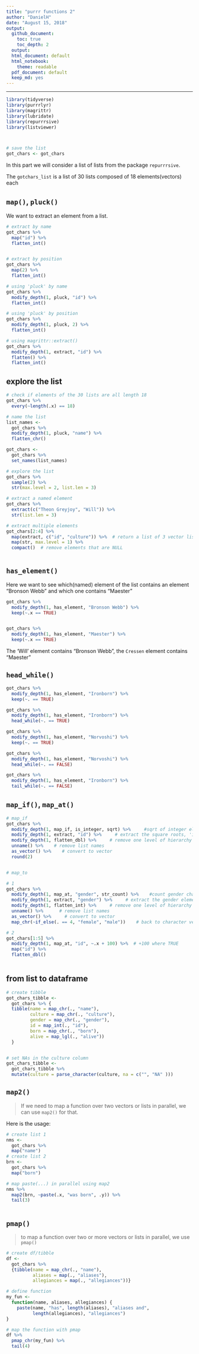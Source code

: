 ```yaml
---
title: "purrr functions 2"
author: "DanielH"
date: "August 15, 2018"
output:
  github_document:
    toc: true
    toc_depth: 2
  output:
  html_document: default
  html_notebook:
    theme: readable
  pdf_document: default
  keep_md: yes
---
```


---

```r

library(tidyverse)
library(purrrlyr)
library(magrittr)
library(lubridate)
library(repurrrsive)
library(listviewer)



# save the list
got_chars <- got_chars

```

In this part we will consider a list of lists from the package `repurrrsive`. 

The `gotchars_list` is a list of 30 lists composed of 18 elements(vectors) each

## `map()`, `pluck()`

We want to extract an element from a list.

```r
# extract by name
got_chars %>%
  map("id") %>%
  flatten_int()


# extract by position
got_chars %>%
  map(2) %>%
  flatten_int()

# using 'pluck' by name
got_chars %>%
  modify_depth(1, pluck, "id") %>%
  flatten_int()

# using 'pluck' by position
got_chars %>%
  modify_depth(1, pluck, 2) %>%
  flatten_int()

# using magrittr::extract()
got_chars %>%
  modify_depth(1, extract, "id") %>%
  flatten() %>%
  flatten_int()
```

## explore the list

```r

# check if elements of the 30 lists are all length 18
got_chars %>%
  every(~length(.x) == 18)

# name the list
list_names <-
  got_chars %>%
  modify_depth(1, pluck, "name") %>%
  flatten_chr()

got_chars <-
  got_chars %>%
  set_names(list_names)

# explore the list
got_chars %>%
  sample(2) %>% 
  str(max.level = 2, list.len = 3)

# extract a named element
got_chars %>%
  extract(c("Theon Greyjoy", "Will")) %>%
  str(list.len = 3)

# extract multiple elements
got_chars[2:4] %>%
  map(extract, c("id", "culture")) %>%  # return a list of 3 vector lists
  map(str, max.level = 1) %>%
  compact()  # remove elements that are NULL
  
```

## `has_element()`

Here we want to see which(named) element of the list contains an element "Bronson Webb" and which one contains "Maester"

```r
got_chars %>%
  modify_depth(1, has_element, "Bronson Webb") %>%
  keep(~.x == TRUE)


got_chars %>%
  modify_depth(1, has_element, "Maester") %>%
  keep(~.x == TRUE)
```

The 'Will' element contains "Bronson Webb", the `Cressen` element contains "Maester"

## `head_while()`

```r
got_chars %>%
  modify_depth(1, has_element, "Ironborn") %>%
  keep(~. == TRUE)

got_chars %>%
  modify_depth(1, has_element, "Ironborn") %>%
  head_while(~. == TRUE)

got_chars %>%
  modify_depth(1, has_element, "Norvoshi") %>%
  keep(~. == TRUE)

got_chars %>%
  modify_depth(1, has_element, "Norvoshi") %>%
  head_while(~. == FALSE)

got_chars %>%
  modify_depth(1, has_element, "Ironborn") %>%
  tail_while(~. == FALSE) 

```

## `map_if()`, `map_at()`

```r
# map_if
got_chars %>%
  modify_depth(1, map_if, is_integer, sqrt) %>%     #sqrt of integer elements
  modify_depth(1, extract, "id") %>%     # extract the square roots, 'id'
  modify_depth(1, flatten_dbl) %>%     # remove one level of hierarchy
  unname() %>%    # remove list names
  as_vector() %>%    # convert to vector
  round(2) 


# map_to

# 1
got_chars %>%
  modify_depth(1, map_at, "gender", str_count) %>%    #count gender characters
  modify_depth(1, extract, "gender") %>%     # extract the gender elements
  modify_depth(1, flatten_int) %>%     # remove one level of hierarchy
  unname() %>%      # remove list names
  as_vector() %>%     # convert to vector
  map_chr(~if_else(. == 4, "female", "male"))    # back to character vec

# 2
got_chars[1:5] %>% 
  modify_depth(1, map_at, "id", ~.x + 100) %>%  # +100 where TRUE
  map("id") %>%
  flatten_dbl()
 
```

## from list to dataframe

```r

# create tibble
got_chars_tibble <-
  got_chars %>% {
  tibble(name = map_chr(., "name"),
         culture = map_chr(., "culture"),
         gender = map_chr(., "gender"),
         id = map_int(., "id"),
         born = map_chr(., "born"),
         alive = map_lgl(., "alive"))
  }


# set NAs in the culture column
got_chars_tibble <-
  got_chars_tibble %>%
  mutate(culture = parse_character(culture, na = c("", "NA" )))

```

## `map2()`

>If we need to map a function over two vectors or lists in parallel, we can use `map2()` for that. 

Here is the usage:

```r

# create list 1
nms <-
  got_chars %>%
  map("name")
# create list 2
brn <-
  got_chars %>%
  map("born")

# map paste(...) in parallel using map2
nms %>%
  map2(brn, ~paste(.x, "was born", .y)) %>%
  tail(3)
         
```

## `pmap()`

>to map a function over two or more vectors or lists in parallel, we use `pmap()`

```r

# create df/tibble
df <- 
  got_chars %>% 
  {tibble(name = map_chr(., "name"),
          aliases = map(., "aliases"),
          allegiances = map(., "allegiances"))}

# define function
my_fun <- 
  function(name, aliases, allegiances) {
    paste(name, "has", length(aliases), "aliases and",
          length(allegiances), "allegiances")
}

# map the function with pmap
df %>% 
  pmap_chr(my_fun) %>% 
  tail(4)
```




